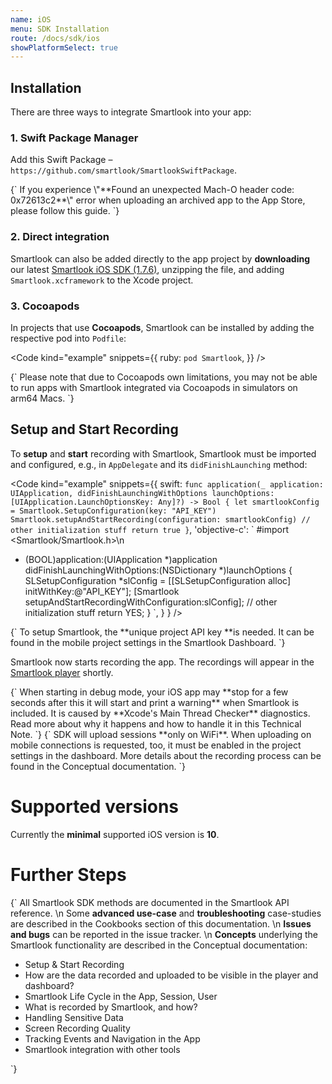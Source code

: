 ```yaml
---
name: iOS
menu: SDK Installation
route: /docs/sdk/ios
showPlatformSelect: true
---
```



<Title>iOS SDK Installation</Title>

## Installation

There are three ways to integrate Smartlook into your app:

### 1. Swift Package Manager

Add this Swift Package – `https://github.com/smartlook/SmartlookSwiftPackage`.

<TextBlock kind="important">
{`
If you experience \"**Found an unexpected Mach-O header code: 0x72613c2**\" error when uploading an archived app to the App Store, please follow <Link to="/docs/sdk/cookbooks/swift-package-app-store-mach-o-error">this guide</Link>.
`}
</TextBlock>

### 2. Direct integration

Smartlook can also be added directly to the app project by **downloading** our latest [Smartlook iOS SDK (1.7.6)](https://sdk.smartlook.com/ios/smartlook-ios-sdk-1.7.6.3318.zip), unzipping the file, and adding `Smartlook.xcframework` to the Xcode project.

### 3. Cocoapods 

In projects that use **Cocoapods**, Smartlook can be installed by adding the respective pod into `Podfile`:

<Code
  kind="example"
  snippets={{
    ruby: `
pod Smartlook
`,
  }}
/>

<TextBlock kind="important">
{`
Please note that due to Cocoapods own limitations, you may not be able to run apps with Smartlook integrated via Cocoapods in simulators on arm64 Macs.
`}
</TextBlock>

## Setup and Start Recording

To **setup** and **start** recording with Smartlook, Smartlook must be imported and configured, e.g., in `AppDelegate` and its `didFinishLaunching` method:

<Code
  kind="example"
  snippets={{
      swift: `
func application(_ application: UIApplication, didFinishLaunchingWithOptions launchOptions: [UIApplication.LaunchOptionsKey: Any]?) -> Bool {
  let smartlookConfig = Smartlook.SetupConfiguration(key: "API_KEY")
  Smartlook.setupAndStartRecording(configuration: smartlookConfig)
  // other initialization stuff
  return true
}
      `,
      'objective-c': `
#import <Smartlook/Smartlook.h>\n
- (BOOL)application:(UIApplication *)application didFinishLaunchingWithOptions:(NSDictionary *)launchOptions {
  SLSetupConfiguration *slConfig = [[SLSetupConfiguration alloc] initWithKey:@"API_KEY"];
  [Smartlook setupAndStartRecordingWithConfiguration:slConfig];
  // other initialization stuff
  return YES;
}
      `,
    }
  }
/>

<TextBlock kind="important">
{`
To setup Smartlook, the **unique project API key **is needed. It can be found in the mobile project settings in the <Link to="https://app.smartlook.com/settings/projects">Smartlook Dashboard</Link>.
`}
</TextBlock>

Smartlook now starts recording the app. The recordings will appear in the [Smartlook player](https://app.smartlook.com/) shortly.

<TextBlock kind="important">
{`
When starting in debug mode, your iOS app may **stop for a few seconds after this it will start and print a warning** when Smartlook is included.  
It is caused by **Xcode's Main Thread Checker** diagnostics. Read more about why it happens and how to handle it in this <Link to="/docs/sdk/cookbooks/ios-main-thread-check-warning">Technical Note</Link>.
`}
</TextBlock>

<TextBlock kind="important">
{`
SDK will upload sessions **only on WiFi**. When uploading on mobile connections is requested, too, it must be enabled in the project settings in the dashboard. More details about the recording process can be found in the <Link to="/docs/sdk/conceptual/when-the-recordings-appear-in-dashboard">Conceptual documentation</Link>.
`}
</TextBlock>

# Supported versions

Currently the **minimal** supported iOS version is **10**.

# Further Steps

<TextBlock>{`
All Smartlook SDK methods are documented in the <Link to="/docs/sdk/api-reference" platform="ios">Smartlook API reference</Link>.
\n
Some **advanced use-case** and **troubleshooting** case-studies are described in the Cookbooks section of this documentation.
\n
**Issues and bugs** can be reported in the <Link to="https://github.com/smartlook/smartlook-mobile-issue-tracker">issue tracker</Link>.
\n
**Concepts** underlying the Smartlook functionality are described in the Conceptual documentation:
* <Link to="/docs/sdk/conceptual/setup-and-start-recording" platform="android">Setup & Start Recording</Link>
* <Link to="/docs/sdk/conceptual/when-the-recordings-appear-in-dashboard" platform="android">How are the data recorded and uploaded to be visible in the player and dashboard?</Link>
* <Link to="/docs/sdk/conceptual/life-cycle-session-user" platform="android">Smartlook Life Cycle in the App, Session, User</Link>
* <Link to="/docs/sdk/conceptual/what-and-how-is-recorded" platform="android">What is recorded by Smartlook, and how?</Link>
* <Link to="/docs/sdk/conceptual/handling-sensitive-data" platform="android">Handling Sensitive Data</Link>
* <Link to="/docs/sdk/conceptual/screen-recording-quality" platform="android">Screen Recording Quality</Link>
* Tracking <Link to="/docs/sdk/conceptual/event-tracking" platform="android">Events</Link> and <Link to="/docs/sdk/conceptual/recording-navigation" platform="android">Navigation</Link> in the App
* <Link to="/docs/sdk/conceptual/integrating-with-other-tools" platform="android">Smartlook integration with other tools</Link>
`}</TextBlock>


